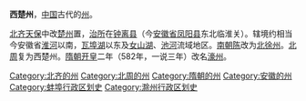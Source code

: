'''西楚州'''，[[中国|中国]]古代的[[州|州]]。

[[北齐|北齐]][[天保_(北齐)|天保]]中改[[楚州_(东魏)|楚州]]置，[[治所|治所]]在[[钟离县|钟离县]]（今[[安徽省|安徽省]][[凤阳县|凤阳县]]东北临淮关）。辖境约相当今安徽省[[淮河|淮河]]以南，[[瓦埠湖|瓦埠湖]]以东及[[女山湖|女山湖]]、[[池河|池河]]流域地区。[[南朝陈|南朝陈]]改为[[北徐州|北徐州]]。[[北周|北周]]复为西楚州。[[隋朝|隋朝]][[开皇|开皇]]二年（582年，一说三年）改名[[濠州|濠州]]。

{{隋朝行政區劃|nocat}}
{{安徽行政区划小作品}}
{{DEFAULTSORT:X}}
[[Category:北齐的州|Category:北齐的州]]
[[Category:北周的州|Category:北周的州]]
[[Category:隋朝的州|Category:隋朝的州]]
[[Category:安徽的州|Category:安徽的州]]
[[Category:蚌埠行政区划史|Category:蚌埠行政区划史]]
[[Category:滁州行政区划史|Category:滁州行政区划史]]